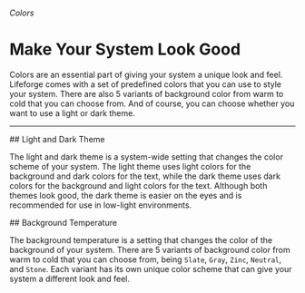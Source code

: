 
###### Colors
# Make Your System Look Good

Colors are an essential part of giving your system a unique look and feel. Lifeforge comes with a set of predefined colors that you can use to style your system. There are also 5 variants of background color from warm to cold that you can choose from. And of course, you can choose whether you want to use a light or dark theme.

---

<section id="light-and-dark-theme">
## Light and Dark Theme

The light and dark theme is a system-wide setting that changes the color scheme of your system. The light theme uses light colors for the background and dark colors for the text, while the dark theme uses dark colors for the background and light colors for the text. Although both themes look good, the dark theme is easier on the eyes and is recommended for use in low-light environments.
<LightDarkMode />
</section>

<section id="background-temperature">
## Background Temperature

The background temperature is a setting that changes the color of the background of your system. There are 5 variants of background color from warm to cold that you can choose from, being <code>Slate</code>, <code>Gray</code>, <code>Zinc</code>, <code>Neutral</code>, and <code>Stone</code>. Each variant has its own unique color scheme that can give your system a different look and feel.
<BGTemp />
</section>